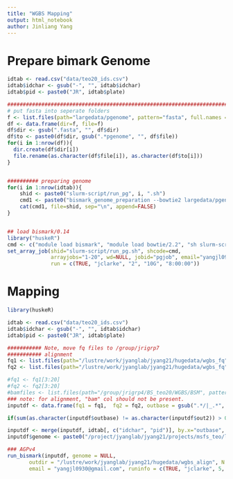 ```yaml
---
title: "WGBS Mapping"
output: html_notebook
author: Jinliang Yang
---
```



# Prepare bimark Genome


```r
idtab <- read.csv("data/teo20_ids.csv")
idtab$idchar <- gsub("-", "", idtab$idchar)
idtab$pid <- paste0("JR", idtab$plate)

#####################################################################################################
# put fasta into seperate folders
f <- list.files(path="largedata/pgenome", pattern="fasta", full.names = TRUE)
df <- data.frame(dir=f, file=f)
df$dir <- gsub(".fasta", "", df$dir)
df$to <- paste0(df$dir, gsub(".*pgenome", "", df$file))
for(i in 1:nrow(df)){
  dir.create(df$dir[i])
  file.rename(as.character(df$file[i]), as.character(df$to[i]))
}


########## preparing genome
for(i in 1:nrow(idtab)){
    shid <- paste0("slurm-script/run_pg", i, ".sh")
    cmd1 <- paste0("bismark_genome_preparation --bowtie2 largedata/pgenome/", idtab$idchar[i])
    cat(cmd1, file=shid, sep="\n", append=FALSE)
}    


## load bismark/0.14
library("huskeR")
cmd <- c("module load bismark", "module load bowtie/2.2", "sh slurm-script/run_pg$SLURM_ARRAY_TASK_ID.sh")
set_array_job(shid="slurm-script/run_pg.sh", shcode=cmd,
              arrayjobs="1-20", wd=NULL, jobid="pgjob", email="yangjl0930@gmail.com",
              run = c(TRUE, "jclarke", "2", "10G", "8:00:00"))


```


# Mapping

```r
library(huskeR)

idtab <- read.csv("data/teo20_ids.csv")
idtab$idchar <- gsub("-", "", idtab$idchar)
idtab$pid <- paste0("JR", idtab$plate)

########### Note, move fq files to /group/jrigrp7
########### alignment
fq1 <- list.files(path="/lustre/work/jyanglab/jyang21/hugedata/wgbs_fq", pattern="R1_trimmed.fastq.gz$", full.names = TRUE)
fq2 <- list.files(path="/lustre/work/jyanglab/jyang21/hugedata/wgbs_fq", pattern="R2_trimmed.fastq.gz$", full.names = TRUE)

#fq1 <- fq1[3:20]
#fq2 <- fq2[3:20]
#bamfiles <- list.files(path="/group/jrigrp4/BS_teo20/WGBS/BSM", pattern="bam$", full.names = TRUE)
### note: for alignment, "bam" col should not be present.
inputdf <- data.frame(fq1 = fq1,  fq2 = fq2, outbase = gsub(".*/|_.*", "", fq1), out2=gsub(".*/|_.*", "", fq2))

if(sum(as.character(inputdf$outbase) != as.character(inputdf$out2)) > 0  ){stop("!!! PE not right !!!")}

inputdf <- merge(inputdf, idtab[, c("idchar", "pid")], by.x="outbase", by.y="pid")
inputdf$genome <- paste0("/project/jyanglab/jyang21/projects/msfs_teo/largedata/pgenome/", inputdf$idchar)

### AGPv4
run_bismark(inputdf, genome = NULL,
       outdir = "/lustre/work/jyanglab/jyang21/hugedata/wgbs_align", N = 1, align = TRUE,
       email = "yangjl0930@gmail.com", runinfo = c(TRUE, "jclarke", 5, "20G", "100:00:00"))

```



